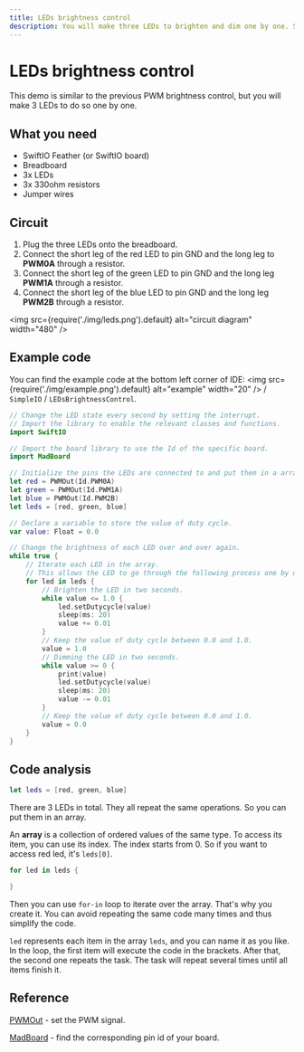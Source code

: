 ```yaml
---
title: LEDs brightness control
description: You will make three LEDs to brighten and dim one by one. So you will use the array to realize it using Swift.
---
```


# LEDs brightness control

This demo is similar to the previous PWM brightness control, but you will make 3 LEDs to do so one by one. 

## What you need

- SwiftIO Feather (or SwiftIO board)
- Breadboard
- 3x LEDs
- 3x 330ohm resistors
- Jumper wires

## Circuit

1. Plug the three LEDs onto the breadboard.
2. Connect the short leg of the red LED to pin GND and the long leg to **PWM0A** through a resistor.
3. Connect the short leg of the green LED to pin GND and the long leg **PWM1A** through a resistor.
4. Connect the short leg of the blue LED to pin GND and the long leg **PWM2B** through a resistor.

<img
  src={require('./img/leds.png').default}
  alt="circuit diagram" width="480"
/>


## Example code

You can find the example code at the bottom left corner of IDE: <img
  src={require('./img/example.png').default}
  alt="example" width="20"
/> / `SimpleIO` / `LEDsBrightnessControl`.

```swift
// Change the LED state every second by setting the interrupt.
// Import the library to enable the relevant classes and functions.
import SwiftIO

// Import the board library to use the Id of the specific board.
import MadBoard

// Initialize the pins the LEDs are connected to and put them in a array.
let red = PWMOut(Id.PWM0A)
let green = PWMOut(Id.PWM1A)
let blue = PWMOut(Id.PWM2B)
let leds = [red, green, blue]

// Declare a variable to store the value of duty cycle.
var value: Float = 0.0

// Change the brightness of each LED over and over again.
while true {
    // Iterate each LED in the array. 
    // This allows the LED to go through the following process one by one.
    for led in leds {
        // Brighten the LED in two seconds.
        while value <= 1.0 {
            led.setDutycycle(value)
            sleep(ms: 20)
            value += 0.01
        }
        // Keep the value of duty cycle between 0.0 and 1.0.
        value = 1.0
        // Dimming the LED in two seconds.
        while value >= 0 {
            print(value)
            led.setDutycycle(value)
            sleep(ms: 20)
            value -= 0.01
        }
        // Keep the value of duty cycle between 0.0 and 1.0.
        value = 0.0
    }
}
```

## Code analysis

```swift
let leds = [red, green, blue]
```
There are 3 LEDs in total. They all repeat the same operations. So you can put them in an array. 

An **array** is a collection of ordered values of the same type. To access its item, you can use its index. The index starts from 0. So if you want to access red led, it's `leds[0]`.

```swift
for led in leds {

}
```

Then you can use `for-in` loop to iterate over the array. That's why you create it. You can avoid repeating the same code many times and thus simplify the code.

`led` represents each item in the array `leds`, and you can name it as you like. In the loop, the first item will execute the code in the brackets. After that, the second one repeats the task. The task will repeat several times until all items finish it.

## Reference

[PWMOut](https://swiftioapi.madmachine.io/Classes/PWMOut.html) - set the PWM signal.


[MadBoard](https://github.com/madmachineio/MadBoards) - find the corresponding pin id of your board.